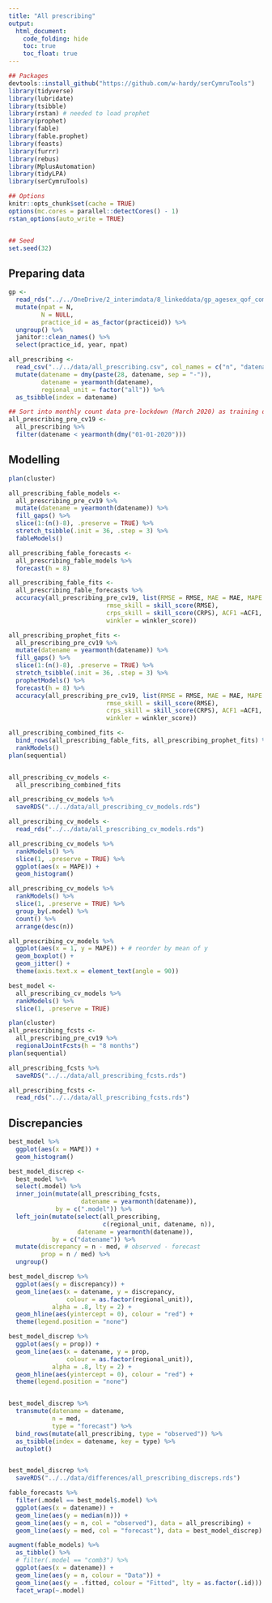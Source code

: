 ```yaml
---
title: "All prescribing"
output: 
  html_document:
    code_folding: hide
    toc: true
    toc_float: true
---
```


```r
## Packages
devtools::install_github("https://github.com/w-hardy/serCymruTools")
library(tidyverse)
library(lubridate)
library(tsibble)
library(rstan) # needed to load prophet
library(prophet)
library(fable)
library(fable.prophet)
library(feasts)
library(furrr)
library(rebus)
library(MplusAutomation)
library(tidyLPA)
library(serCymruTools)

## Options
knitr::opts_chunk$set(cache = TRUE)
options(mc.cores = parallel::detectCores() - 1)
rstan_options(auto_write = TRUE)


## Seed
set.seed(32)

```

## Preparing data

```r
gp <- 
  read_rds("../../OneDrive/2_interimdata/8_linkeddata/gp_agesex_qof_combined.rds") %>% 
  mutate(npat = N,
         N = NULL,
         practice_id = as_factor(practiceid)) %>% 
  ungroup() %>% 
  janitor::clean_names() %>% 
  select(practice_id, year, npat)

all_prescribing <- 
  read_csv("../../data/all_prescribing.csv", col_names = c("n", "datename")) %>% 
  mutate(datename = dmy(paste(28, datename, sep = "-")),
         datename = yearmonth(datename),
         regional_unit = factor("all")) %>% 
  as_tsibble(index = datename)

## Sort into monthly count data pre-lockdown (March 2020) as training data
all_prescribing_pre_cv19 <- 
  all_prescribing %>% 
  filter(datename < yearmonth(dmy("01-01-2020"))) 

```


## Modelling

```r
plan(cluster)

all_prescribing_fable_models <- 
  all_prescribing_pre_cv19 %>% 
  mutate(datename = yearmonth(datename)) %>%
  fill_gaps() %>%
  slice(1:(n()-8), .preserve = TRUE) %>%
  stretch_tsibble(.init = 36, .step = 3) %>%
  fableModels() 

all_prescribing_fable_forecasts <- 
  all_prescribing_fable_models %>%
  forecast(h = 8)

all_prescribing_fable_fits <- 
  all_prescribing_fable_forecasts %>% 
  accuracy(all_prescribing_pre_cv19, list(RMSE = RMSE, MAE = MAE, MAPE = MAPE,
                           rmse_skill = skill_score(RMSE),
                           crps_skill = skill_score(CRPS), ACF1 =ACF1,
                           winkler = winkler_score))

all_prescribing_prophet_fits <- 
  all_prescribing_pre_cv19 %>%
  mutate(datename = yearmonth(datename)) %>%
  fill_gaps() %>%
  slice(1:(n()-8), .preserve = TRUE) %>%
  stretch_tsibble(.init = 36, .step = 3) %>%
  prophetModels() %>%
  forecast(h = 8) %>%
  accuracy(all_prescribing_pre_cv19, list(RMSE = RMSE, MAE = MAE, MAPE = MAPE,
                           rmse_skill = skill_score(RMSE),
                           crps_skill = skill_score(CRPS), ACF1 =ACF1,
                           winkler = winkler_score))

all_prescribing_combined_fits <- 
  bind_rows(all_prescribing_fable_fits, all_prescribing_prophet_fits) %>%
  rankModels()
plan(sequential)


all_prescribing_cv_models <-
  all_prescribing_combined_fits

all_prescribing_cv_models %>%
  saveRDS("../../data/all_prescribing_cv_models.rds")

all_prescribing_cv_models <- 
  read_rds("../../data/all_prescribing_cv_models.rds")

all_prescribing_cv_models %>% 
  rankModels() %>% 
  slice(1, .preserve = TRUE) %>% 
  ggplot(aes(x = MAPE)) +
  geom_histogram()

all_prescribing_cv_models %>% 
  rankModels() %>% 
  slice(1, .preserve = TRUE) %>% 
  group_by(.model) %>% 
  count() %>% 
  arrange(desc(n))

all_prescribing_cv_models %>% 
  ggplot(aes(x = 1, y = MAPE)) + # reorder by mean of y
  geom_boxplot() +
  geom_jitter() +
  theme(axis.text.x = element_text(angle = 90)) 

```


```r
best_model <- 
  all_prescribing_cv_models %>% 
  rankModels() %>% 
  slice(1, .preserve = TRUE)
```


```r
plan(cluster)
all_prescribing_fcsts <-
  all_prescribing_pre_cv19 %>%
  regionalJointFcsts(h = "8 months")
plan(sequential)

all_prescribing_fcsts %>%
  saveRDS("../../data/all_prescribing_fcsts.rds")

all_prescribing_fcsts <- 
  read_rds("../../data/all_prescribing_fcsts.rds")

```


## Discrepancies

```r
best_model %>% 
  ggplot(aes(x = MAPE)) + 
  geom_histogram()

best_model_discrep <- 
  best_model %>% 
  select(.model) %>% 
  inner_join(mutate(all_prescribing_fcsts,
                    datename = yearmonth(datename)), 
             by = c(".model")) %>%
  left_join(mutate(select(all_prescribing, 
                          c(regional_unit, datename, n)), 
                   datename = yearmonth(datename)),
            by = c("datename")) %>% 
  mutate(discrepancy = n - med, # observed - forecast
         prop = n / med) %>% 
  ungroup()

best_model_discrep %>% 
  ggplot(aes(y = discrepancy)) +
  geom_line(aes(x = datename, y = discrepancy, 
                colour = as.factor(regional_unit)),
            alpha = .8, lty = 2) +
  geom_hline(aes(yintercept = 0), colour = "red") +
  theme(legend.position = "none")

best_model_discrep %>% 
  ggplot(aes(y = prop)) +
  geom_line(aes(x = datename, y = prop, 
                colour = as.factor(regional_unit)),
            alpha = .8, lty = 2) +
  geom_hline(aes(yintercept = 0), colour = "red") +
  theme(legend.position = "none")


best_model_discrep %>% 
  transmute(datename = datename,
            n = med,
            type = "forecast") %>% 
  bind_rows(mutate(all_prescribing, type = "observed")) %>% 
  as_tsibble(index = datename, key = type) %>% 
  autoplot()


best_model_discrep %>% 
  saveRDS("../../data/differences/all_prescribing_discreps.rds")

fable_forecasts %>% 
  filter(.model == best_model$.model) %>% 
  ggplot(aes(x = datename)) +
  geom_line(aes(y = median(n))) +
  geom_line(aes(y = n, col = "observed"), data = all_prescribing) +
  geom_line(aes(y = med, col = "forecast"), data = best_model_discrep)

augment(fable_models) %>% 
  as_tibble() %>% 
  # filter(.model == "comb3") %>% 
  ggplot(aes(x = datename)) +
  geom_line(aes(y = n, colour = "Data")) +
  geom_line(aes(y = .fitted, colour = "Fitted", lty = as.factor(.id))) +
  facet_wrap(~.model)

```
